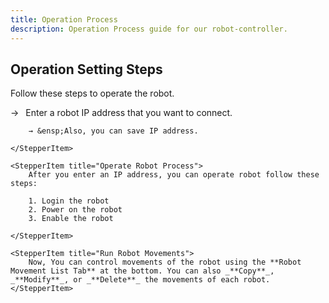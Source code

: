 ```yaml
---
title: Operation Process
description: Operation Process guide for our robot-controller.
---
```


## Operation Setting Steps

Follow these steps to operate the robot.

<Stepper>
    <StepperItem title="Enter An Ip Address /  Save Ip Address">
        → &ensp;Enter a robot IP address that you want to connect.

        → &ensp;Also, you can save IP address.

    </StepperItem>

    <StepperItem title="Operate Robot Process">
        After you enter an IP address, you can operate robot follow these steps:

        1. Login the robot
        2. Power on the robot
        3. Enable the robot

    </StepperItem>

    <StepperItem title="Run Robot Movements">
        Now, You can control movements of the robot using the **Robot Movement List Tab** at the bottom. You can also _**Copy**_, _**Modify**_, or _**Delete**_ the movements of each robot.
    </StepperItem>

</Stepper>
